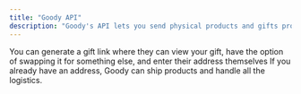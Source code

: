 ```yaml
---
title: "Goody API"
description: "Goody's API lets you send physical products and gifts programmatically."
---
```


<CardGroup cols={2}>
  <Card title="Send gifts without an address" icon="gift" icontype="duotone">
    You can generate a gift link where they can view your gift, have the option of swapping it for something else, and enter their address themselves
  </Card>
  <Card title="Ship physical products to an address" icon="truck-fast" icontype="duotone">
    If you already have an address, Goody can ship products and handle all the logistics.
  </Card>
</CardGroup>